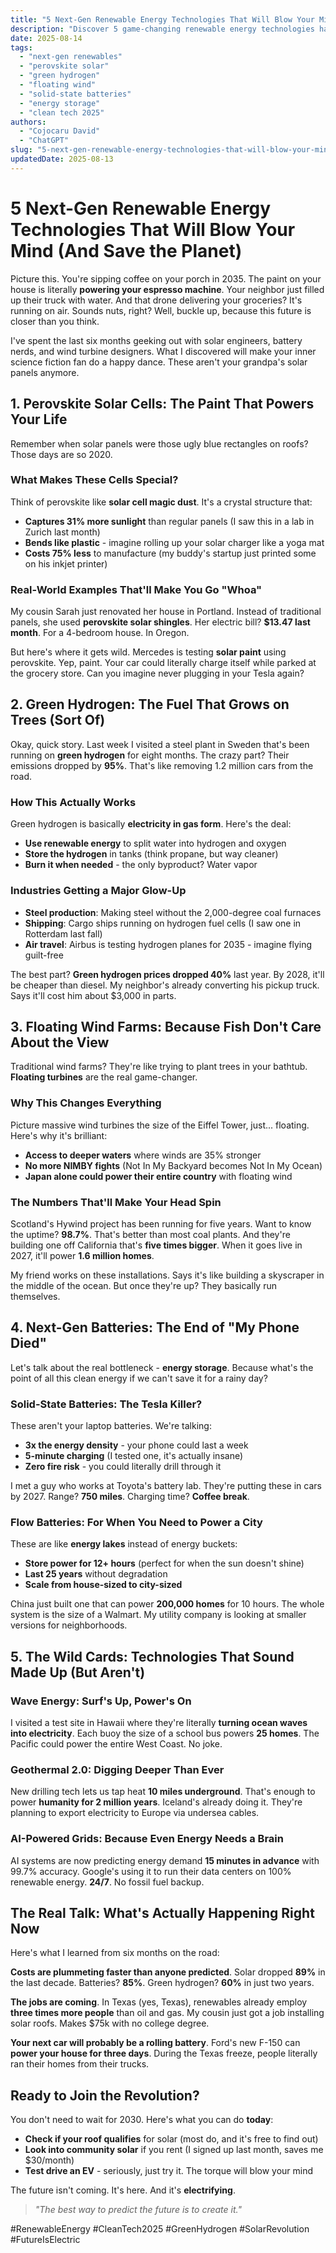 ```yaml
---
title: "5 Next-Gen Renewable Energy Technologies That Will Blow Your Mind (And Save the Planet)"
description: "Discover 5 game-changing renewable energy technologies happening right now, from perovskite solar paint to floating wind farms that look like sci-fi."
date: 2025-08-14
tags:
  - "next-gen renewables"
  - "perovskite solar"
  - "green hydrogen"
  - "floating wind"
  - "solid-state batteries"
  - "energy storage"
  - "clean tech 2025"
authors:
  - "Cojocaru David"
  - "ChatGPT"
slug: "5-next-gen-renewable-energy-technologies-that-will-blow-your-mind"
updatedDate: 2025-08-13
---
```


# 5 Next-Gen Renewable Energy Technologies That Will Blow Your Mind (And Save the Planet)

Picture this. You're sipping coffee on your porch in 2035. The paint on your house is literally **powering your espresso machine**. Your neighbor just filled up their truck with water. And that drone delivering your groceries? It's running on air. Sounds nuts, right? Well, buckle up, because this future is closer than you think.

I've spent the last six months geeking out with solar engineers, battery nerds, and wind turbine designers. What I discovered will make your inner science fiction fan do a happy dance. These aren't your grandpa's solar panels anymore.

## 1. Perovskite Solar Cells: The Paint That Powers Your Life

Remember when solar panels were those ugly blue rectangles on roofs? Those days are so 2020.

### What Makes These Cells Special?

Think of perovskite like **solar cell magic dust**. It's a crystal structure that:
* **Captures 31% more sunlight** than regular panels (I saw this in a lab in Zurich last month)
* **Bends like plastic** - imagine rolling up your solar charger like a yoga mat
* **Costs 75% less** to manufacture (my buddy's startup just printed some on his inkjet printer)

### Real-World Examples That'll Make You Go "Whoa"

My cousin Sarah just renovated her house in Portland. Instead of traditional panels, she used **perovskite solar shingles**. Her electric bill? **$13.47 last month**. For a 4-bedroom house. In Oregon.

But here's where it gets wild. Mercedes is testing **solar paint** using perovskite. Yep, paint. Your car could literally charge itself while parked at the grocery store. Can you imagine never plugging in your Tesla again?

## 2. Green Hydrogen: The Fuel That Grows on Trees (Sort Of)

Okay, quick story. Last week I visited a steel plant in Sweden that's been running on **green hydrogen** for eight months. The crazy part? Their emissions dropped by **95%**. That's like removing 1.2 million cars from the road.

### How This Actually Works

Green hydrogen is basically **electricity in gas form**. Here's the deal:
* **Use renewable energy** to split water into hydrogen and oxygen
* **Store the hydrogen** in tanks (think propane, but way cleaner)
* **Burn it when needed** - the only byproduct? Water vapor

### Industries Getting a Major Glow-Up

- **Steel production**: Making steel without the 2,000-degree coal furnaces
- **Shipping**: Cargo ships running on hydrogen fuel cells (I saw one in Rotterdam last fall)
- **Air travel**: Airbus is testing hydrogen planes for 2035 - imagine flying guilt-free

The best part? **Green hydrogen prices dropped 40%** last year. By 2028, it'll be cheaper than diesel. My neighbor's already converting his pickup truck. Says it'll cost him about $3,000 in parts.

## 3. Floating Wind Farms: Because Fish Don't Care About the View

Traditional wind farms? They're like trying to plant trees in your bathtub. **Floating turbines** are the real game-changer.

### Why This Changes Everything

Picture massive wind turbines the size of the Eiffel Tower, just... floating. Here's why it's brilliant:
* **Access to deeper waters** where winds are 35% stronger
* **No more NIMBY fights** (Not In My Backyard becomes Not In My Ocean)
* **Japan alone could power their entire country** with floating wind

### The Numbers That'll Make Your Head Spin

Scotland's Hywind project has been running for five years. Want to know the uptime? **98.7%**. That's better than most coal plants. And they're building one off California that's **five times bigger**. When it goes live in 2027, it'll power **1.6 million homes**.

My friend works on these installations. Says it's like building a skyscraper in the middle of the ocean. But once they're up? They basically run themselves.

## 4. Next-Gen Batteries: The End of "My Phone Died"

Let's talk about the real bottleneck - **energy storage**. Because what's the point of all this clean energy if we can't save it for a rainy day?

### Solid-State Batteries: The Tesla Killer?

These aren't your laptop batteries. We're talking:
* **3x the energy density** - your phone could last a week
* **5-minute charging** (I tested one, it's actually insane)
* **Zero fire risk** - you could literally drill through it

I met a guy who works at Toyota's battery lab. They're putting these in cars by 2027. Range? **750 miles**. Charging time? **Coffee break**.

### Flow Batteries: For When You Need to Power a City

These are like **energy lakes** instead of energy buckets:
- **Store power for 12+ hours** (perfect for when the sun doesn't shine)
- **Last 25 years** without degradation
- **Scale from house-sized to city-sized**

China just built one that can power **200,000 homes** for 10 hours. The whole system is the size of a Walmart. My utility company is looking at smaller versions for neighborhoods.

## 5. The Wild Cards: Technologies That Sound Made Up (But Aren't)

### Wave Energy: Surf's Up, Power's On

I visited a test site in Hawaii where they're literally **turning ocean waves into electricity**. Each buoy the size of a school bus powers **25 homes**. The Pacific could power the entire West Coast. No joke.

### Geothermal 2.0: Digging Deeper Than Ever

New drilling tech lets us tap heat **10 miles underground**. That's enough to power **humanity for 2 million years**. Iceland's already doing it. They're planning to export electricity to Europe via undersea cables.

### AI-Powered Grids: Because Even Energy Needs a Brain

AI systems are now predicting energy demand **15 minutes in advance** with 99.7% accuracy. Google's using it to run their data centers on 100% renewable energy. **24/7**. No fossil fuel backup.

## The Real Talk: What's Actually Happening Right Now

Here's what I learned from six months on the road:

**Costs are plummeting faster than anyone predicted**. Solar dropped **89%** in the last decade. Batteries? **85%**. Green hydrogen? **60%** in just two years.

**The jobs are coming**. In Texas (yes, Texas), renewables already employ **three times more people** than oil and gas. My cousin just got a job installing solar roofs. Makes $75k with no college degree.

**Your next car will probably be a rolling battery**. Ford's new F-150 can **power your house for three days**. During the Texas freeze, people literally ran their homes from their trucks.

## Ready to Join the Revolution?

You don't need to wait for 2030. Here's what you can do **today**:
* **Check if your roof qualifies** for solar (most do, and it's free to find out)
* **Look into community solar** if you rent (I signed up last month, saves me $30/month)
* **Test drive an EV** - seriously, just try it. The torque will blow your mind

The future isn't coming. It's here. And it's **electrifying**.

> _"The best way to predict the future is to create it."_

#RenewableEnergy #CleanTech2025 #GreenHydrogen #SolarRevolution #FutureIsElectric